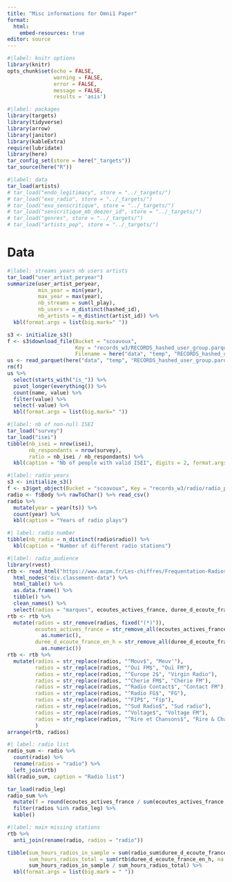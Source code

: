 ```yaml
---
title: "Misc informations for Omni1 Paper"
format:
  html: 
    embed-resources: true
editor: source
---
```


```r
#|label: knitr options
library(knitr)
opts_chunk$set(echo = FALSE, 
               warning = FALSE, 
               error = FALSE,
               message = FALSE,
               results = 'asis')
```

```r
#|label: packages
library(targets)
library(tidyverse)
library(arrow)
library(janitor)
library(kableExtra)
require(lubridate)
library(here)
tar_config_set(store = here("_targets"))
tar_source(here("R"))
```

```r
#|label: data
tar_load(artists)
# tar_load("endo_legitimacy", store = "../_targets/")
# tar_load("exo_radio", store = "../_targets/")
# tar_load("exo_senscritique", store = "../_targets/")
# tar_load("senscritique_mb_deezer_id", store = "../_targets/")
# tar_load("genres", store = "../_targets/")
# tar_load("artists_pop", store = "../_targets/")
```

# Data

```r
#|label: streams years nb users artists
tar_load("user_artist_peryear")
summarize(user_artist_peryear, 
          min_year = min(year),
          max_year = max(year),
          nb_streams = sum(l_play),
          nb_users = n_distinct(hashed_id),
          nb_artists = n_distinct(artist_id)) %>% 
  kbl(format.args = list(big.mark=" "))

```

```r
s3 <- initialize_s3()
f <- s3$download_file(Bucket = "scoavoux", 
                      Key = "records_w3/RECORDS_hashed_user_group.parquet", 
                      Filename = here("data", "temp", "RECORDS_hashed_user_group.parquet"))
us <- read_parquet(here("data", "temp", "RECORDS_hashed_user_group.parquet"))
rm(f)
us %>% 
  select(starts_with("is_")) %>% 
  pivot_longer(everything()) %>% 
  count(name, value) %>% 
  filter(value) %>% 
  select(-value) %>% 
  kbl(format.args = list(big.mark=" "))

```

```r
#|label: nb of non-null ISEI
tar_load("survey")
tar_load("isei")
tibble(nb_isei = nrow(isei),
       nb_respondants = nrow(survey),
       ratio = nb_isei / nb_respondants) %>% 
  kbl(caption = "Nb of people with valid ISEI", digits = 2, format.args = list(big.mark=" "))
```


```r
#|label: radio years
s3 <- initialize_s3()
f <- s3$get_object(Bucket = "scoavoux", Key = "records_w3/radio/radio_plays_with_artist_id.csv")
radio <- f$Body %>% rawToChar() %>% read_csv()
radio %>% 
  mutate(year = year(ts)) %>% 
  count(year) %>% 
  kbl(caption = "Years of radio plays")
```

```r
#| label: radio number
tibble(nb_radio = n_distinct(radio$radio)) %>% 
  kbl(caption = "Number of different radio stations")
```

```r
#|label: radio_audience
library(rvest)
rtb <- read_html("https://www.acpm.fr/Les-chiffres/Frequentation-Radios/Classement-des-Radios-Digitales/Par-marque/Classement-France") %>% 
  html_nodes("div.classement-data") %>% 
  html_table() %>% 
  as.data.frame() %>% 
  tibble() %>% 
  clean_names() %>% 
  select(radios = "marques", ecoutes_actives_france, duree_d_ecoute_france_en_h)
rtb <- rtb %>% 
  mutate(radios = str_remove(radios, fixed("(*)")),
         ecoutes_actives_france = str_remove_all(ecoutes_actives_france, "\\s") %>% 
           as.numeric(),
         duree_d_ecoute_france_en_h = str_remove_all(duree_d_ecoute_france_en_h, "\\s") %>% 
           as.numeric())
rtb <- rtb %>% 
  mutate(radios = str_replace(radios, "^Mouv$", "Mouv'"),
         radios = str_replace(radios, "^Oui FM$", "Ouï FM"),
         radios = str_replace(radios, "^Europe 2$", "Virgin Radio"),
         radios = str_replace(radios, "^Cherie FM$", "Chérie FM"),
         radios = str_replace(radios, "^Radio Contact$", "Contact FM"),
         radios = str_replace(radios, "^Radio FG$", "FG"),
         radios = str_replace(radios, "^FIP$", "Fip"),
         radios = str_replace(radios, "^Sud Radio$", "Sud radio"),
         radios = str_replace(radios, "^Voltage$", "Voltage FM"),
         radios = str_replace(radios, "^Rire et Chansons$", "Rire & Chansons")
         )
arrange(rtb, radios)
```

```r
#| label: radio list
radio_sum <- radio %>% 
  count(radio) %>% 
  rename(radios = "radio") %>% 
  left_join(rtb)
kbl(radio_sum, caption = "Radio list")
```

```r
tar_load(radio_leg)
radio_sum %>% 
  mutate(f = round(ecoutes_actives_france / sum(ecoutes_actives_france, na.rm=TRUE)*100)) %>% 
  filter(radios %in% radio_leg) %>% 
  kable()
```


```r
#|label: main missing stations
rtb %>% 
  anti_join(rename(radio, radios = "radio"))
```


```r
tibble(sum_hours_radios_in_sample = sum(radio_sum$duree_d_ecoute_france_en_h, na.rm=TRUE),
       sum_hours_radios_total = sum(rtb$duree_d_ecoute_france_en_h, na.rm=TRUE),
       sum_hours_radios_in_sample / sum_hours_radios_total) %>% 
  kbl(format.args = list(big.mark = " "))
```

